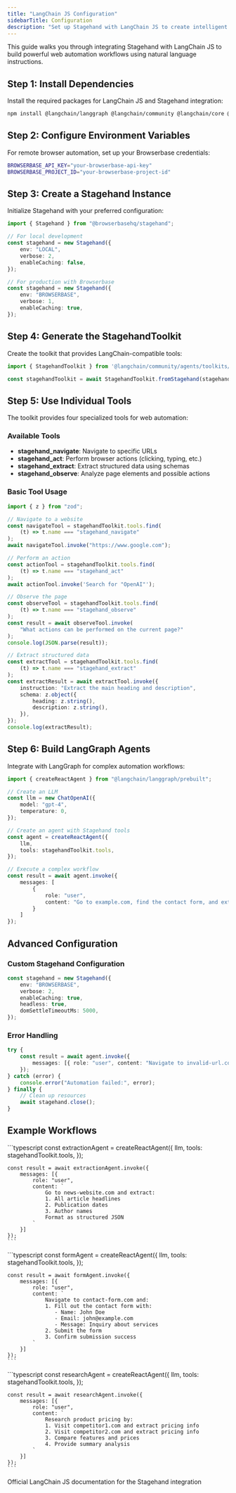 ```yaml
---
title: "LangChain JS Configuration"
sidebarTitle: Configuration
description: "Set up Stagehand with LangChain JS to create intelligent web automation agents"
---
```


This guide walks you through integrating Stagehand with LangChain JS to build powerful web automation workflows using natural language instructions.

## Step 1: Install Dependencies

Install the required packages for LangChain JS and Stagehand integration:

```bash
npm install @langchain/langgraph @langchain/community @langchain/core @browserbasehq/stagehand
```

## Step 2: Configure Environment Variables

For remote browser automation, set up your Browserbase credentials:

```bash
BROWSERBASE_API_KEY="your-browserbase-api-key"
BROWSERBASE_PROJECT_ID="your-browserbase-project-id"
```

## Step 3: Create a Stagehand Instance

Initialize Stagehand with your preferred configuration:

```typescript
import { Stagehand } from "@browserbasehq/stagehand";

// For local development
const stagehand = new Stagehand({
    env: "LOCAL",
    verbose: 2,
    enableCaching: false,
});

// For production with Browserbase
const stagehand = new Stagehand({
    env: "BROWSERBASE",
    verbose: 1,
    enableCaching: true,
});
```

## Step 4: Generate the StagehandToolkit

Create the toolkit that provides LangChain-compatible tools:

```typescript
import { StagehandToolkit } from '@langchain/community/agents/toolkits/stagehand';

const stagehandToolkit = await StagehandToolkit.fromStagehand(stagehand);
```

## Step 5: Use Individual Tools

The toolkit provides four specialized tools for web automation:

### Available Tools

- **stagehand_navigate**: Navigate to specific URLs
- **stagehand_act**: Perform browser actions (clicking, typing, etc.)
- **stagehand_extract**: Extract structured data using schemas  
- **stagehand_observe**: Analyze page elements and possible actions

### Basic Tool Usage

```typescript
import { z } from "zod";

// Navigate to a website
const navigateTool = stagehandToolkit.tools.find(
    (t) => t.name === "stagehand_navigate"
);
await navigateTool.invoke("https://www.google.com");

// Perform an action
const actionTool = stagehandToolkit.tools.find(
    (t) => t.name === "stagehand_act"
);
await actionTool.invoke('Search for "OpenAI"');

// Observe the page
const observeTool = stagehandToolkit.tools.find(
    (t) => t.name === "stagehand_observe"
);
const result = await observeTool.invoke(
    "What actions can be performed on the current page?"
);
console.log(JSON.parse(result));

// Extract structured data
const extractTool = stagehandToolkit.tools.find(
    (t) => t.name === "stagehand_extract"
);
const extractResult = await extractTool.invoke({
    instruction: "Extract the main heading and description",
    schema: z.object({
        heading: z.string(),
        description: z.string(),
    }),
});
console.log(extractResult);
```

## Step 6: Build LangGraph Agents

Integrate with LangGraph for complex automation workflows:

```typescript
import { createReactAgent } from "@langchain/langgraph/prebuilt";

// Create an LLM
const llm = new ChatOpenAI({
    model: "gpt-4",
    temperature: 0,
});

// Create an agent with Stagehand tools
const agent = createReactAgent({
    llm,
    tools: stagehandToolkit.tools,
});

// Execute a complex workflow
const result = await agent.invoke({
    messages: [
        {
            role: "user", 
            content: "Go to example.com, find the contact form, and extract all the form fields"
        }
    ]
});
```

## Advanced Configuration

### Custom Stagehand Configuration

```typescript
const stagehand = new Stagehand({
    env: "BROWSERBASE",
    verbose: 2,
    enableCaching: true,
    headless: true,
    domSettleTimeoutMs: 5000,
});
```

### Error Handling

```typescript
try {
    const result = await agent.invoke({
        messages: [{ role: "user", content: "Navigate to invalid-url.com" }]
    });
} catch (error) {
    console.error("Automation failed:", error);
} finally {
    // Clean up resources
    await stagehand.close();
}
```

## Example Workflows

<Tabs>
  <Tab title="Data Extraction" value="data-extraction" label="TypeScript">
    ```typescript
    const extractionAgent = createReactAgent({
        llm,
        tools: stagehandToolkit.tools,
    });

    const result = await extractionAgent.invoke({
        messages: [{
            role: "user",
            content: `
                Go to news-website.com and extract:
                1. All article headlines
                2. Publication dates  
                3. Author names
                Format as structured JSON
            `
        }]
    });
    ```
  </Tab>
  <Tab title="Form Automation" value="form-automation" label="TypeScript">
    ```typescript
    const formAgent = createReactAgent({
        llm,
        tools: stagehandToolkit.tools,
    });

    const result = await formAgent.invoke({
        messages: [{
            role: "user", 
            content: `
                Navigate to contact-form.com and:
                1. Fill out the contact form with:
                   - Name: John Doe
                   - Email: john@example.com
                   - Message: Inquiry about services
                2. Submit the form
                3. Confirm submission success
            `
        }]
    });
    ```
  </Tab>
  <Tab title="Multi-site Research" value="multi-site-research" label="TypeScript">
    ```typescript
    const researchAgent = createReactAgent({
        llm,
        tools: stagehandToolkit.tools,
    });

    const result = await researchAgent.invoke({
        messages: [{
            role: "user",
            content: `
                Research product pricing by:
                1. Visit competitor1.com and extract pricing info
                2. Visit competitor2.com and extract pricing info  
                3. Compare features and prices
                4. Provide summary analysis
            `
        }]
    });
    ```
  </Tab>
</Tabs>

<CardGroup cols={1}>
  <Card title="LangChain JS Documentation" icon="book" href="https://js.langchain.com/docs/integrations/tools/stagehand/">
    Official LangChain JS documentation for the Stagehand integration
  </Card>
</CardGroup>